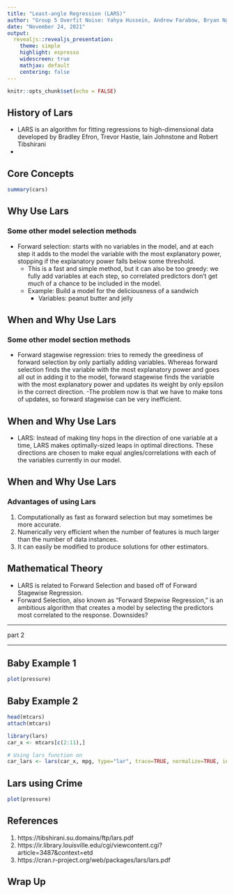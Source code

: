 ```yaml
---
title: "Least-angle Regression (LARS)"
author: "Group 5 Overfit Noise: Yahya Hussein, Andrew Farabow, Bryan Nguyen, Jack Jiang, Manning Luo, Shelby Neal"
date: "November 24, 2021"
output: 
  revealjs::revealjs_presentation:
    theme: simple
    highlight: espresso
    widescreen: true
    mathjax: default
    centering: false
---
```


```r
knitr::opts_chunk$set(echo = FALSE)
```


## History of Lars

- LARS is an algorithm for fitting regressions to high-dimensional data
developed by Bradley Efron, Trevor Hastie, Iain Johnstone and Robert Tibshirani
- 

## Core Concepts 

```r
summary(cars)
```

## Why Use Lars

### Some other model selection methods

- Forward selection: starts with no variables in the model, and at each step it adds to the model the variable with the most explanatory power, stopping if the explanatory power falls below some threshold. 
  - This is a fast and simple method, but it can also be too greedy: we fully add variables at each step, so correlated predictors don't get much of a chance to be included in the model.
  - Example: Build a model for the deliciousness of a sandwich 
    - Variables: peanut butter and jelly

## When and Why Use Lars

### Some other model section methods

- Forward stagewise regression: tries to remedy the greediness of forward selection by only partially adding variables. Whereas forward selection finds the variable with the most explanatory power and goes all out in adding it to the model, forward stagewise finds the variable with the most explanatory power and updates its weight by only epsilon in the correct direction. 
  -The problem now is that we have to make tons of updates, so forward stagewise can be very inefficient.

## When and Why Use Lars

- LARS: Instead of making tiny hops in the direction of one variable at a time, LARS makes optimally-sized leaps in optimal directions. These directions are chosen to make equal angles/correlations with each of the variables currently in our model.

## When and Why Use Lars

### Advantages of using Lars

1. Computationally as fast as forward selection but may sometimes be more accurate.
2. Numerically very efficient when the number of features is much larger than the number of data instances.
3. It can easily be modified to produce solutions for other estimators.

## Mathematical Theory

- LARS is related to Forward Selection and based off of Forward Stagewise Regression. 
- Forward Selection, also known as "Forward Stepwise Regression," is an ambitious algorithm that creates a model by selecting the predictors most correlated to the response. 
Downsides?


----

part 2

----

## Baby Example 1
```r
plot(pressure)
```

## Baby Example 2
```r
head(mtcars)
attach(mtcars)
```
```r
library(lars)
car_x <- mtcars[c(2:11),]

# Using lars function on 
car_lars <- lars(car_x, mpg, type="lar", trace=TRUE, normalize=TRUE, intercept=TRUE)
```


## Lars using Crime
```r
plot(pressure)
```

## References
1. https://tibshirani.su.domains/ftp/lars.pdf
2. https://ir.library.louisville.edu/cgi/viewcontent.cgi?article=3487&context=etd
3. https://cran.r-project.org/web/packages/lars/lars.pdf

## Wrap Up 

